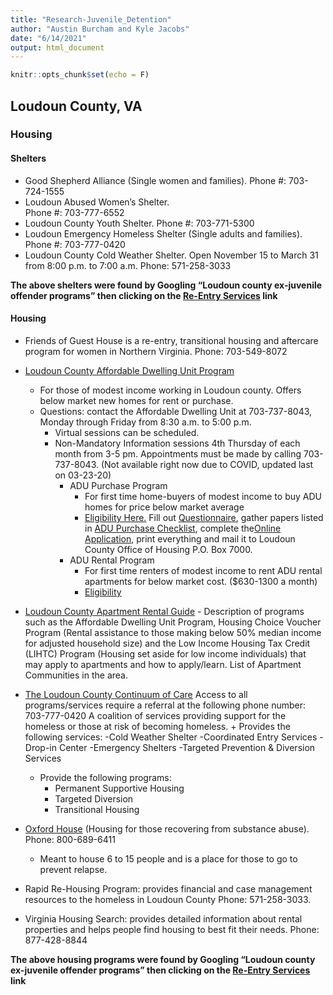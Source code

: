 ```yaml
---
title: "Research-Juvenile_Detention"
author: "Austin Burcham and Kyle Jacobs"
date: "6/14/2021"
output: html_document
---
```


```r
knitr::opts_chunk$set(echo = F)
```


## Loudoun County, VA 
### Housing
#### Shelters
* Good Shepherd Alliance (Single women and families).
Phone #: 703-724-1555
* Loudoun Abused Women’s Shelter.  
Phone #: 703-777-6552
* Loudoun County Youth Shelter.
  Phone #: 703-771-5300
* Loudoun Emergency Homeless Shelter (Single adults and families).
  Phone #:    703-777-0420
* Loudoun County Cold Weather Shelter.
  Open November 15 to March 31 from 8:00 p.m. to 7:00 a.m.
  Phone: 571-258-3033
  
**The above shelters were found by Googling "Loudoun county ex-juvenile offender programs" then clicking on the [Re-Entry Services](https://www.loudoun.gov/4929/Re-Entry-Services) link**     

#### Housing
* Friends of Guest House is a re-entry, transitional housing and aftercare program for women in Northern Virginia. Phone: 703-549-8072
* [Loudoun County Affordable Dwelling Unit Program](https://www.loudoun.gov/adu)

  + For those of modest income working in Loudoun county. Offers below market new homes for rent or purchase. 
  + Questions: contact the Affordable Dwelling Unit at 703-737-8043, Monday through Friday from 8:30 a.m. to 5:00 p.m.
    + Virtual sessions can be scheduled. 
    + Non-Mandatory Information sessions 4th Thursday of        each month from 3-5 pm. 
      Appointments must be made by calling  703-737-8043.         (Not available right now due to COVID, updated    last        on 03-23-20)		
		+ ADU Purchase Program
			+ For first time home-buyers of modest income to buy        ADU homes for price below market average 
			+ [Eligibility Here.](https://www.loudoun.gov/1824)
        Fill out [Questionnaire](https://www.loudoun.gov/DocumentCenter/View/99585), gather papers listed in           [ADU Purchase Checklist ](https://www.loudoun.gov/DocumentCenter/View/128153), complete the[Online Application](https://www.loudoun.gov/DocumentCenter/View/128153), print everything and mail it to Loudoun County Office of Housing
P.O. Box 7000. 
		+ ADU Rental Program 
			+ For first time renters of modest income to rent ADU rental apartments
			    for below market cost. ($630-1300 a month)		
			+ [Eligibility](https://www.loudoun.gov/2676)

* [Loudoun County Apartment Rental Guide](https://www.loudoun.gov/DocumentCenter/View/108343)
		- Description of programs such as the Affordable Dwelling Unit Program, Housing Choice Voucher Program (Rental assistance to those making below 50% median income for adjusted household size) and the Low Income Housing Tax Credit (LIHTC) Program (Housing set aside for low income individuals) that may apply to apartments and how to apply/learn. List of Apartment Communities in the area. 
* [The Loudoun County Continuum of Care](https://www.loudoun.gov/CoC)
		Access to all programs/services require a referral at the following phone number:
		703-777-0420 
		A coalition of services providing support for the homeless or those at risk of becoming homeless. 
	  + Provides the following services: 
		  -Cold Weather Shelter 
      -Coordinated Entry Services
      -Drop-in Center
      -Emergency Shelters 
      -Targeted Prevention & Diversion Services
    + Provide the following programs:
    	- Permanent Supportive Housing 
    	- Targeted Diversion
    	- Transitional Housing
* [Oxford House](https://oxfordhouse.org/userfiles/file/index.php) (Housing for those recovering from substance abuse). Phone: 800-689-6411
	+ Meant to house 6 to 15 people and is a place for those to go to prevent relapse. 
* Rapid Re-Housing Program: provides financial and case management resources to the homeless in Loudoun County Phone: 571-258-3033.
* Virginia Housing Search: provides detailed information about rental properties and helps people find housing to best fit their needs. Phone: 877-428-8844

**The above housing programs were found by Googling "Loudoun county ex-juvenile offender programs" then clicking on the [Re-Entry Services](https://www.loudoun.gov/4929/Re-Entry-Services) link** 

  


